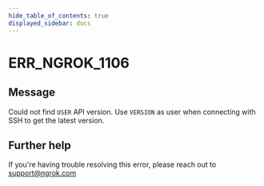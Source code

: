 ```yaml
---
hide_table_of_contents: true
displayed_sidebar: docs
---
```



# ERR_NGROK_1106

## Message

Could not find `USER` API version. Use `VERSION` as user when connecting with SSH to get the latest version.

<ErrorDetails error="err_ngrok_1106" />

## Further help

If you're having trouble resolving this error, please reach out to [support@ngrok.com](mailto:support@ngrok.com?subject=Help%20with%20ERR_NGROK_1106)
